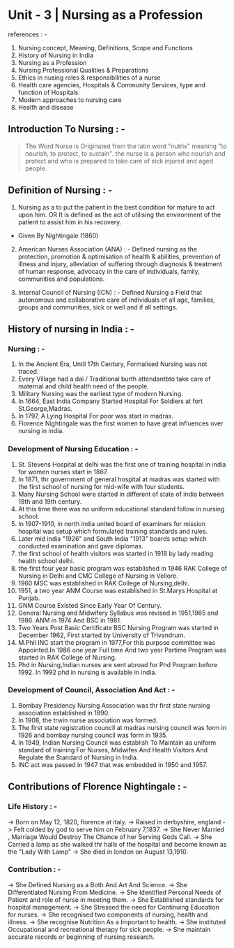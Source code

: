 # Unit - 3 | Nursing as a Profession

references : -
1. Nursing concept, Meaning, Definitions, Scope and Functions
2. History of Nursing in India
3. Nursing as a Profession
4. Nursing Professional Qualities & Preparations
5. Ethics in nusing roles & responsibilities of a nurse
6. Health care agencies, Hospitals & Community Services, type and function of Hospitals
7. Modern approaches to nursing care
8. Health and disease


## Introduction To Nursing : -
>The Word Nurse is Originated from the latin word "nutrix" meaning "to nourish, to protect, to sustain".
>the nurse is a person who nourish and protect and who is prepared to take care of sick injured and aged people.

## Definition of Nursing : -
1. Nursing as a to put the patient in the best condition for mature to act upon him.
              OR
It is defined as the act of utilising the environment of the patient to assist him in his recovery.
- Given By Nightingale (1860)

2. American Nurses Association (ANA) : -
Defined nursing as the protection, promotion & optimisation of health & abilities, prevention of illness and injury, alleviation of suffering through diagnosis & treatment of human response, advocacy in the care of individuals, family, communities and populations.

3. Internal Council of Nursing (ICN) : -
Defined Nursing a Field that autonomous and collaborative care of individuals of all age, families, groups and communities, sick or well and if all settings.

## History of nursing in India : -
### Nursing : -
1. In the Ancient Era, Until 17th Century, Formalised Nursing was not traced.
2. Every Village had a dai / Traditional burth attendantbto take care of maternal and child health need of the people.
3. Military Nursing was the earliest type of modern Nursing.
4. In 1664, East India Company Started Hospital For Soldiers at fort St.George,Madras.
5. In 1797, A Lying Hospital For poor was start in madras.
6. Florence Nightingale was the first women to have great influences over nursing in india.

### Development of Nursing Education : -
1. St. Stevens Hospital at delhi was the first one of training hospital in india for women nurses start in 1867.
2. In 1871, thr government of general hospital at madras was started with the first school of nursing for mid-wife with four students.
3. Many Nursing School were started in different of state of india between 18th and 19th century.
4. At this time there was no uniform educational standard follow in nursing school.
5. In 1907-1910, in north india united board of examiners for mission hospital was setup which formulated training standards and rules.
6. Later mid india "1926" and South India "1913" boards setup which conducted examination and gave diplomas.
7. the first school of health visitors was started in 1918 by lady reading health school delhi.
8. the first four year basic program was established in 1946 RAK College of Nursing in Delhi and CMC College of Nursing in Vellore.
9. 1960 MSC was established in RAK College of Nursing,delhi.
10. 1951, a two year ANM Course was established in St.Marys Hospital at Punjab.
11. GNM Course Existed Since Early Year Of Century.
12. General Nursing and Midwifery Syllabus was revised in 1951,1965 and 1986. ANM in 1974 And BSC in 1981.
13. Two Years Post Basic Certificate BSC Nursing Program was started in December 1962, First started by University of Trivandrum.
14. M.Phil INC start the program in 1977,For this purpose committee was Appointed.In 1986 one year Full time And two yesr Partime Program was started in RAK College of Nursing.
15. Phd in Nursing,Indian nurses are sent abroad for Phd Program before 1992. In 1992 phd in nursing is available in india.

### Development of Council, Association And Act : -
1. Bombay Presidency Nursing Association was thr first state nursing association established in 1890.
2. In 1908, the trwin nurse association was formed.
3. The first state registration council at madras nursing council was form in 1926 and bombay nursing council was form in 1935.
4. In 1949, Indian Nursing Council was establish To Maintain aa uniform standard of training For Nurses, Midwifes And Health Visitors And Regulate the Standard of Nursing in India.
5. INC act was passed in 1947 that was embedded in 1950 and 1957.

## Contributions of Florence Nightingale : -
### Life History : -
-> Born on May 12, 1820, florence at italy.
-> Raised in derbyshire, england
-> Felt colded by god to serve him on February 7,1837.
-> She Never Married , Marriage Would Destroy The Chance of her Serving Gods Call.
-> She Carried a lamp as she walked thr halls of the hospital and become known as the "Lady With Lamp"
-> She died in london on August 13,1910.

### Contribution : -
-> She Defined Nursing as a Both And Art And Science.
-> She Differentiated Nursing From Medicine.
-> She Identified Personal Needs of Patient and role of nurse in meeting them.
-> She Established standards for hospital management.
-> She Stressed the need for Continuing Education for nurses.
-> She recognised two components of nursing, health and illness.
-> She recognise Nutrition As a Important to health.
-> She instituted Occupational and recreational therapy for sick people.
-> She maintain accurate records or beginning of nursing research.